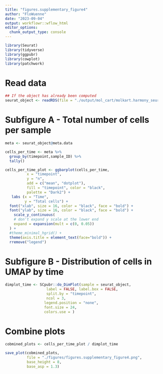 ```yaml
---
title: "figures.supplementary_figure4"
author: "FloWuenne"
date: "2023-09-04"
output: workflowr::wflow_html
editor_options:
  chunk_output_type: console
---
```


```r
library(Seurat)
library(tidyverse)
library(ggpubr)
library(cowplot)
library(patchwork)
```


# Read data

```r
## If the object has already been computed
seurat_object <- readRDS(file = "./output/mol_cart/molkart.harmony_seurat_object.rds")
```

# Subfigure A - Total number of cells per sample

```r
meta <- seurat_object@meta.data

cells_per_time <- meta %>%
  group_by(timepoint,sample_ID) %>%
  tally()

cells_per_time_plot <- ggbarplot(cells_per_time, 
          x = "timepoint",
          y = "n",
          add = c("mean", "dotplot"), 
          fill = "timepoint", color = "black",
          palette = "Dark2") +
   labs (x = "Time",
         y = "Total cells") +
  font("xlab", size = 16, color = "black", face = "bold") +
  font("ylab", size = 16, color = "black", face = "bold") +
    scale_y_continuous(
    # don't expand y scale at the lower end
    expand = expansion(mult = c(0, 0.05))
  ) +
  #theme_minimal_hgrid() +
  theme(axis.title = element_text(face="bold")) +
  rremove("legend")
```

# Subfigure B - Distribution of cells in UMAP by time


```r
dimplot_time <- SCpubr::do_DimPlot(sample = seurat_object,
                   label = FALSE, label.box = FALSE,
                   split.by = "timepoint", 
                   ncol = 3,
                  legend.position = "none",
                  font.size = 24,
                  colors.use = )
```

# Combine plots

```r
cobmined_plots <- cells_per_time_plot / dimplot_time 

save_plot(cobmined_plots,
          file = "./figures/figures.supplementary_figure4.png",
          base_height = 8,
          base_asp = 1.3)
```

